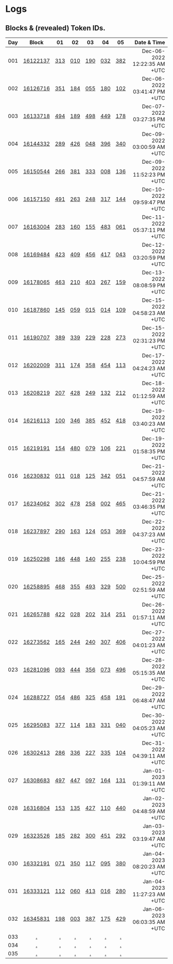 # Logs

## Blocks & (revealed) Token IDs.


| Day | Block | 01 | 02 | 03 | 04 | 05 | Date & Time |
|:---:|:-----:|:--:|:--:|:--:|:--:|:--:|------------:|
| 001 | [16122137][] | [313][] | [010][] | [190][] | [032][] | [382][] | Dec-06-2022 12:22:35 AM +UTC |
| 002 | [16126716][] | [351][] | [184][] | [055][] | [180][] | [102][] | Dec-06-2022 03:41:47 PM +UTC |
| 003 | [16133718][] | [494][] | [189][] | [498][] | [449][] | [178][] | Dec-07-2022 03:27:35 PM +UTC |
| 004 | [16144332][] | [289][] | [426][] | [048][] | [396][] | [340][] | Dec-09-2022 03:00:59 AM +UTC |
| 005 | [16150544][] | [266][] | [381][] | [333][] | [008][] | [136][] | Dec-09-2022 11:52:23 PM +UTC |
| 006 | [16157150][] | [491][] | [263][] | [248][] | [317][] | [144][] | Dec-10-2022 09:59:47 PM +UTC |
| 007 | [16163004][] | [283][] | [160][] | [155][] | [483][] | [061][] | Dec-11-2022 05:37:11 PM +UTC |
| 008 | [16169484][] | [423][] | [409][] | [456][] | [417][] | [043][] | Dec-12-2022 03:20:59 PM +UTC |
| 009 | [16178065][] | [463][] | [210][] | [403][] | [267][] | [159][] | Dec-13-2022 08:08:59 PM +UTC |
| 010 | [16187860][] | [145][] | [059][] | [015][] | [014][] | [109][] | Dec-15-2022 04:58:23 AM +UTC |
| 011 | [16190707][] | [389][] | [339][] | [229][] | [228][] | [273][] | Dec-15-2022 02:31:23 PM +UTC |
| 012 | [16202009][] | [311][] | [174][] | [358][] | [454][] | [113][] | Dec-17-2022 04:24:23 AM +UTC |
| 013 | [16208219][] | [207][] | [428][] | [249][] | [132][] | [212][] | Dec-18-2022 01:12:59 AM +UTC |
| 014 | [16216113][] | [100][] | [346][] | [385][] | [452][] | [418][] | Dec-19-2022 03:40:23 AM +UTC |
| 015 | [16219191][] | [154][] | [480][] | [079][] | [106][] | [221][] | Dec-19-2022 01:58:35 PM +UTC |
| 016 | [16230832][] | [011][] | [018][] | [125][] | [342][] | [051][] | Dec-21-2022 04:57:59 AM +UTC |
| 017 | [16234062][] | [302][] | [478][] | [258][] | [002][] | [465][] | Dec-21-2022 03:46:35 PM +UTC |
| 018 | [16237897][] | [290][] | [163][] | [124][] | [053][] | [369][] | Dec-22-2022 04:37:23 AM +UTC |
| 019 | [16250298][] | [186][] | [448][] | [140][] | [255][] | [238][] | Dec-23-2022 10:04:59 PM +UTC |
| 020 | [16258895][] | [468][] | [355][] | [493][] | [329][] | [500][] | Dec-25-2022 02:51:59 AM +UTC |
| 021 | [16265788][] | [422][] | [028][] | [202][] | [314][] | [251][] | Dec-26-2022 01:57:11 AM +UTC |
| 022 | [16273562][] | [165][] | [244][] | [240][] | [307][] | [406][] | Dec-27-2022 04:01:23 AM +UTC |
| 023 | [16281096][] | [093][] | [444][] | [356][] | [073][] | [496][] | Dec-28-2022 05:15:35 AM +UTC |
| 024 | [16288727][] | [054][] | [486][] | [325][] | [458][] | [191][] | Dec-29-2022 06:48:47 AM +UTC |
| 025 | [16295083][] | [377][] | [114][] | [183][] | [331][] | [040][] | Dec-30-2022 04:05:23 AM +UTC |
| 026 | [16302413][] | [286][] | [336][] | [227][] | [335][] | [104][] | Dec-31-2022 04:39:11 AM +UTC |
| 027 | [16308683][] | [497][] | [447][] | [097][] | [164][] | [131][] | Jan-01-2023 01:39:11 AM +UTC |
| 028 | [16316804][] | [153][] | [135][] | [427][] | [110][] | [440][] | Jan-02-2023 04:48:59 AM +UTC |
| 029 | [16323526][] | [185][] | [282][] | [300][] | [451][] | [292][] | Jan-03-2023 03:19:47 AM +UTC |
| 030 | [16332191][] | [071][] | [350][] | [117][] | [095][] | [380][] | Jan-04-2023 08:20:23 AM +UTC |
| 031 | [16333121][] | [112][] | [060][] | [413][] | [016][] | [280][] | Jan-04-2023 11:27:23 AM +UTC |
| 032 | [16345831][] | [198][] | [003][] | [387][] | [175][] | [429][] | Jan-06-2023 06:03:35 AM +UTC |
| 033 | [.][] | [.][] | [.][] | [.][] | [.][] | [.][] |  |
| 034 | [.][] | [.][] | [.][] | [.][] | [.][] | [.][] |  |
| 035 | [.][] | [.][] | [.][] | [.][] | [.][] | [.][] |  |








[16122137]: https://etherscan.io/tx/0x125658e848c5a237e206cb5e44a96944a424477f1540e0643b7c57b3bc665b68#eventlog
[313]: https://opensea.io/assets/ethereum/0x45cac57e2d37e751ebc3876f51ad66f315c2fa4a/313
[010]: https://opensea.io/assets/ethereum/0x45cac57e2d37e751ebc3876f51ad66f315c2fa4a/10
[190]: https://opensea.io/assets/ethereum/0x45cac57e2d37e751ebc3876f51ad66f315c2fa4a/190
[032]: https://opensea.io/assets/ethereum/0x45cac57e2d37e751ebc3876f51ad66f315c2fa4a/32
[382]: https://opensea.io/assets/ethereum/0x45cac57e2d37e751ebc3876f51ad66f315c2fa4a/382

[16126716]: https://etherscan.io/tx/0xf668cef5f3c1b5c139a76adab8275d7dd0553197a22928a96fdcd84e336b05ac#eventlog
[351]: https://opensea.io/assets/ethereum/0x45cac57e2d37e751ebc3876f51ad66f315c2fa4a/351
[184]: https://opensea.io/assets/ethereum/0x45cac57e2d37e751ebc3876f51ad66f315c2fa4a/184
[055]: https://opensea.io/assets/ethereum/0x45cac57e2d37e751ebc3876f51ad66f315c2fa4a/55
[180]: https://opensea.io/assets/ethereum/0x45cac57e2d37e751ebc3876f51ad66f315c2fa4a/180
[102]: https://opensea.io/assets/ethereum/0x45cac57e2d37e751ebc3876f51ad66f315c2fa4a/102

[16133718]: https://etherscan.io/tx/0x46c4f857f12951567182edc5781a84d08b03d8a9434731bd52cd26332777a7da#eventlog
[494]: https://opensea.io/assets/ethereum/0x45cac57e2d37e751ebc3876f51ad66f315c2fa4a/494
[189]: https://opensea.io/assets/ethereum/0x45cac57e2d37e751ebc3876f51ad66f315c2fa4a/189
[498]: https://opensea.io/assets/ethereum/0x45cac57e2d37e751ebc3876f51ad66f315c2fa4a/498
[449]: https://opensea.io/assets/ethereum/0x45cac57e2d37e751ebc3876f51ad66f315c2fa4a/449
[178]: https://opensea.io/assets/ethereum/0x45cac57e2d37e751ebc3876f51ad66f315c2fa4a/178

[16144332]: https://etherscan.io/tx/0x36e2ddfca7d9fa1a647a50ea7eba366cbb7ba89fed6e9fb9571c2f20d3092cd5#eventlog
[289]: https://opensea.io/assets/ethereum/0x45cac57e2d37e751ebc3876f51ad66f315c2fa4a/289
[426]: https://opensea.io/assets/ethereum/0x45cac57e2d37e751ebc3876f51ad66f315c2fa4a/426
[048]: https://opensea.io/assets/ethereum/0x45cac57e2d37e751ebc3876f51ad66f315c2fa4a/48
[396]: https://opensea.io/assets/ethereum/0x45cac57e2d37e751ebc3876f51ad66f315c2fa4a/396
[340]: https://opensea.io/assets/ethereum/0x45cac57e2d37e751ebc3876f51ad66f315c2fa4a/340

[16150544]: https://etherscan.io/tx/0xc6cafd6cfce7a6969ab3f729dde0b0ad63e84dd5e22a52ea016f956d4a3c36bd#eventlog
[266]: https://opensea.io/assets/ethereum/0x45cac57e2d37e751ebc3876f51ad66f315c2fa4a/266
[381]: https://opensea.io/assets/ethereum/0x45cac57e2d37e751ebc3876f51ad66f315c2fa4a/381
[333]: https://opensea.io/assets/ethereum/0x45cac57e2d37e751ebc3876f51ad66f315c2fa4a/333
[008]: https://opensea.io/assets/ethereum/0x45cac57e2d37e751ebc3876f51ad66f315c2fa4a/8
[136]: https://opensea.io/assets/ethereum/0x45cac57e2d37e751ebc3876f51ad66f315c2fa4a/136

[16157150]: https://etherscan.io/tx/0x28f1bb6b487ee772510ad7297700af5bfc7a44647d723ce9017305064b12a858#eventlog
[491]: https://opensea.io/assets/ethereum/0x45cac57e2d37e751ebc3876f51ad66f315c2fa4a/491
[263]: https://opensea.io/assets/ethereum/0x45cac57e2d37e751ebc3876f51ad66f315c2fa4a/263
[248]: https://opensea.io/assets/ethereum/0x45cac57e2d37e751ebc3876f51ad66f315c2fa4a/248
[317]: https://opensea.io/assets/ethereum/0x45cac57e2d37e751ebc3876f51ad66f315c2fa4a/317
[144]: https://opensea.io/assets/ethereum/0x45cac57e2d37e751ebc3876f51ad66f315c2fa4a/144

[16163004]: https://etherscan.io/tx/0xf1b803008259d7284518c83ed2c78f23e506b0fb7d64352c88c9654506697999#eventlog
[283]: https://opensea.io/assets/ethereum/0x45cac57e2d37e751ebc3876f51ad66f315c2fa4a/283
[160]: https://opensea.io/assets/ethereum/0x45cac57e2d37e751ebc3876f51ad66f315c2fa4a/160
[155]: https://opensea.io/assets/ethereum/0x45cac57e2d37e751ebc3876f51ad66f315c2fa4a/155
[483]: https://opensea.io/assets/ethereum/0x45cac57e2d37e751ebc3876f51ad66f315c2fa4a/483
[061]: https://opensea.io/assets/ethereum/0x45cac57e2d37e751ebc3876f51ad66f315c2fa4a/61

[16169484]: https://etherscan.io/tx/0xe218bdeb25e300673a730272ad4b066cbf069c7aa171f0220be62e2d0ada8b45#eventlog
[423]: https://opensea.io/assets/ethereum/0x45cac57e2d37e751ebc3876f51ad66f315c2fa4a/423
[409]: https://opensea.io/assets/ethereum/0x45cac57e2d37e751ebc3876f51ad66f315c2fa4a/409
[456]: https://opensea.io/assets/ethereum/0x45cac57e2d37e751ebc3876f51ad66f315c2fa4a/456
[417]: https://opensea.io/assets/ethereum/0x45cac57e2d37e751ebc3876f51ad66f315c2fa4a/417
[043]: https://opensea.io/assets/ethereum/0x45cac57e2d37e751ebc3876f51ad66f315c2fa4a/43

[16178065]: https://etherscan.io/tx/0x3ca68739bc6bf4eae13080d8866dec07218cafbbb62b47abe38f116d9bd78e58#eventlog
[463]: https://opensea.io/assets/ethereum/0x45cac57e2d37e751ebc3876f51ad66f315c2fa4a/463
[210]: https://opensea.io/assets/ethereum/0x45cac57e2d37e751ebc3876f51ad66f315c2fa4a/210
[403]: https://opensea.io/assets/ethereum/0x45cac57e2d37e751ebc3876f51ad66f315c2fa4a/403
[267]: https://opensea.io/assets/ethereum/0x45cac57e2d37e751ebc3876f51ad66f315c2fa4a/267
[159]: https://opensea.io/assets/ethereum/0x45cac57e2d37e751ebc3876f51ad66f315c2fa4a/159

[16187860]: https://etherscan.io/tx/0x5ec6e8805a100ffec9f73b45c147a31cf4a4419e264d2759f24243432ad231e8#eventlog
[145]: https://opensea.io/assets/ethereum/0x45cac57e2d37e751ebc3876f51ad66f315c2fa4a/145
[059]: https://opensea.io/assets/ethereum/0x45cac57e2d37e751ebc3876f51ad66f315c2fa4a/59
[015]: https://opensea.io/assets/ethereum/0x45cac57e2d37e751ebc3876f51ad66f315c2fa4a/15
[014]: https://opensea.io/assets/ethereum/0x45cac57e2d37e751ebc3876f51ad66f315c2fa4a/14
[109]: https://opensea.io/assets/ethereum/0x45cac57e2d37e751ebc3876f51ad66f315c2fa4a/109

[16190707]: https://etherscan.io/tx/0xea4416041b8fadb0184478f3c23d9b4962f4c164ba840dcd003a398a23443db5#eventlog
[389]: https://opensea.io/assets/ethereum/0x45cac57e2d37e751ebc3876f51ad66f315c2fa4a/389
[339]: https://opensea.io/assets/ethereum/0x45cac57e2d37e751ebc3876f51ad66f315c2fa4a/339
[229]: https://opensea.io/assets/ethereum/0x45cac57e2d37e751ebc3876f51ad66f315c2fa4a/229
[228]: https://opensea.io/assets/ethereum/0x45cac57e2d37e751ebc3876f51ad66f315c2fa4a/228
[273]: https://opensea.io/assets/ethereum/0x45cac57e2d37e751ebc3876f51ad66f315c2fa4a/273

[16202009]: https://etherscan.io/tx/0xf75af7e2e58a6e17d63e8efa8d2b36c1b29dc6626fe8b21e118011327dacf4bf#eventlog
[311]: https://opensea.io/assets/ethereum/0x45cac57e2d37e751ebc3876f51ad66f315c2fa4a/311
[174]: https://opensea.io/assets/ethereum/0x45cac57e2d37e751ebc3876f51ad66f315c2fa4a/174
[358]: https://opensea.io/assets/ethereum/0x45cac57e2d37e751ebc3876f51ad66f315c2fa4a/358
[454]: https://opensea.io/assets/ethereum/0x45cac57e2d37e751ebc3876f51ad66f315c2fa4a/454
[113]: https://opensea.io/assets/ethereum/0x45cac57e2d37e751ebc3876f51ad66f315c2fa4a/113

[16208219]: https://etherscan.io/tx/0x2d30957669728285367842f2ed6b90cd594bceb7bf6b6315c4caadb03dd5ccde#eventlog
[207]: https://opensea.io/assets/ethereum/0x45cac57e2d37e751ebc3876f51ad66f315c2fa4a/207
[428]: https://opensea.io/assets/ethereum/0x45cac57e2d37e751ebc3876f51ad66f315c2fa4a/428
[249]: https://opensea.io/assets/ethereum/0x45cac57e2d37e751ebc3876f51ad66f315c2fa4a/249
[132]: https://opensea.io/assets/ethereum/0x45cac57e2d37e751ebc3876f51ad66f315c2fa4a/132
[212]: https://opensea.io/assets/ethereum/0x45cac57e2d37e751ebc3876f51ad66f315c2fa4a/212

[16216113]: https://etherscan.io/tx/0x3f465df1a4c0727c7d22ca50abc69657a34de80503d25a636e2b8400fa211a27#eventlog
[100]: https://opensea.io/assets/ethereum/0x45cac57e2d37e751ebc3876f51ad66f315c2fa4a/100
[346]: https://opensea.io/assets/ethereum/0x45cac57e2d37e751ebc3876f51ad66f315c2fa4a/346
[385]: https://opensea.io/assets/ethereum/0x45cac57e2d37e751ebc3876f51ad66f315c2fa4a/385
[452]: https://opensea.io/assets/ethereum/0x45cac57e2d37e751ebc3876f51ad66f315c2fa4a/452
[418]: https://opensea.io/assets/ethereum/0x45cac57e2d37e751ebc3876f51ad66f315c2fa4a/418

[16219191]: https://etherscan.io/tx/0xcdc5e27dd76be59583bfcc263f25eaf038e5a518912edce12e4ed45f34744978#eventlog
[154]: https://opensea.io/assets/ethereum/0x45cac57e2d37e751ebc3876f51ad66f315c2fa4a/154
[480]: https://opensea.io/assets/ethereum/0x45cac57e2d37e751ebc3876f51ad66f315c2fa4a/480
[079]: https://opensea.io/assets/ethereum/0x45cac57e2d37e751ebc3876f51ad66f315c2fa4a/79
[106]: https://opensea.io/assets/ethereum/0x45cac57e2d37e751ebc3876f51ad66f315c2fa4a/106
[221]: https://opensea.io/assets/ethereum/0x45cac57e2d37e751ebc3876f51ad66f315c2fa4a/221

[16230832]: https://etherscan.io/tx/0xb2db54be8bf3ad65f6e9aaf6e8c9fd80739f0a3ee643a2ebce94ac3ff8a7510f#eventlog
[011]: https://opensea.io/assets/ethereum/0x45cac57e2d37e751ebc3876f51ad66f315c2fa4a/11
[018]: https://opensea.io/assets/ethereum/0x45cac57e2d37e751ebc3876f51ad66f315c2fa4a/18
[125]: https://opensea.io/assets/ethereum/0x45cac57e2d37e751ebc3876f51ad66f315c2fa4a/125
[342]: https://opensea.io/assets/ethereum/0x45cac57e2d37e751ebc3876f51ad66f315c2fa4a/342
[051]: https://opensea.io/assets/ethereum/0x45cac57e2d37e751ebc3876f51ad66f315c2fa4a/51

[16234062]: https://etherscan.io/tx/0x87364a49369042a66d33877443690a89b4bc1e6349f8f4fe0489353828cc5208#eventlog
[302]: https://opensea.io/assets/ethereum/0x45cac57e2d37e751ebc3876f51ad66f315c2fa4a/302
[478]: https://opensea.io/assets/ethereum/0x45cac57e2d37e751ebc3876f51ad66f315c2fa4a/478
[258]: https://opensea.io/assets/ethereum/0x45cac57e2d37e751ebc3876f51ad66f315c2fa4a/258
[002]: https://opensea.io/assets/ethereum/0x45cac57e2d37e751ebc3876f51ad66f315c2fa4a/2
[465]: https://opensea.io/assets/ethereum/0x45cac57e2d37e751ebc3876f51ad66f315c2fa4a/465

[16237897]: https://etherscan.io/tx/0x7f5cbcb3296e97c6b5e6b5ae20e397d0c37e38ef12bcb40588d48ab028cdb251#eventlog
[290]: https://opensea.io/assets/ethereum/0x45cac57e2d37e751ebc3876f51ad66f315c2fa4a/290
[163]: https://opensea.io/assets/ethereum/0x45cac57e2d37e751ebc3876f51ad66f315c2fa4a/163
[124]: https://opensea.io/assets/ethereum/0x45cac57e2d37e751ebc3876f51ad66f315c2fa4a/124
[053]: https://opensea.io/assets/ethereum/0x45cac57e2d37e751ebc3876f51ad66f315c2fa4a/53
[369]: https://opensea.io/assets/ethereum/0x45cac57e2d37e751ebc3876f51ad66f315c2fa4a/369

[16250298]: https://etherscan.io/tx/0x64c9ddb3a172221c769278b01dd840eadb098a9967a84eb731dd8a47c006a1bf#eventlog
[186]: https://opensea.io/assets/ethereum/0x45cac57e2d37e751ebc3876f51ad66f315c2fa4a/186
[448]: https://opensea.io/assets/ethereum/0x45cac57e2d37e751ebc3876f51ad66f315c2fa4a/448
[140]: https://opensea.io/assets/ethereum/0x45cac57e2d37e751ebc3876f51ad66f315c2fa4a/140
[255]: https://opensea.io/assets/ethereum/0x45cac57e2d37e751ebc3876f51ad66f315c2fa4a/255
[238]: https://opensea.io/assets/ethereum/0x45cac57e2d37e751ebc3876f51ad66f315c2fa4a/238

[16258895]: https://etherscan.io/tx/0x60437ca29fa85ed583acd41381e17605fcc7487cba3941930171e53d1d4d6920#eventlog
[468]: https://opensea.io/assets/ethereum/0x45cac57e2d37e751ebc3876f51ad66f315c2fa4a/468
[355]: https://opensea.io/assets/ethereum/0x45cac57e2d37e751ebc3876f51ad66f315c2fa4a/355
[493]: https://opensea.io/assets/ethereum/0x45cac57e2d37e751ebc3876f51ad66f315c2fa4a/493
[329]: https://opensea.io/assets/ethereum/0x45cac57e2d37e751ebc3876f51ad66f315c2fa4a/329
[500]: https://opensea.io/assets/ethereum/0x45cac57e2d37e751ebc3876f51ad66f315c2fa4a/500

[16265788]: https://etherscan.io/tx/0xf0b53449bab3d71df6004bcd8ce9d478a8941559dae8877f45aacde31cf1cb8c#eventlog
[422]: https://opensea.io/assets/ethereum/0x45cac57e2d37e751ebc3876f51ad66f315c2fa4a/422
[028]: https://opensea.io/assets/ethereum/0x45cac57e2d37e751ebc3876f51ad66f315c2fa4a/28
[202]: https://opensea.io/assets/ethereum/0x45cac57e2d37e751ebc3876f51ad66f315c2fa4a/202
[314]: https://opensea.io/assets/ethereum/0x45cac57e2d37e751ebc3876f51ad66f315c2fa4a/314
[251]: https://opensea.io/assets/ethereum/0x45cac57e2d37e751ebc3876f51ad66f315c2fa4a/251

[16273562]: https://etherscan.io/tx/0x8d778d25280deca097426ec6b3ef6fc9e6ae3c0d7842fa98023b99c71b6f8794#eventlog
[165]: https://opensea.io/assets/ethereum/0x45cac57e2d37e751ebc3876f51ad66f315c2fa4a/165
[244]: https://opensea.io/assets/ethereum/0x45cac57e2d37e751ebc3876f51ad66f315c2fa4a/244
[240]: https://opensea.io/assets/ethereum/0x45cac57e2d37e751ebc3876f51ad66f315c2fa4a/240
[307]: https://opensea.io/assets/ethereum/0x45cac57e2d37e751ebc3876f51ad66f315c2fa4a/307
[406]: https://opensea.io/assets/ethereum/0x45cac57e2d37e751ebc3876f51ad66f315c2fa4a/406

[16281096]: https://etherscan.io/tx/0x5a3262c97565654f6fec0f8113d54d0f39644ea1e5e042446bb941f4cf398924#eventlog
[093]: https://opensea.io/assets/ethereum/0x45cac57e2d37e751ebc3876f51ad66f315c2fa4a/93
[444]: https://opensea.io/assets/ethereum/0x45cac57e2d37e751ebc3876f51ad66f315c2fa4a/444
[356]: https://opensea.io/assets/ethereum/0x45cac57e2d37e751ebc3876f51ad66f315c2fa4a/356
[073]: https://opensea.io/assets/ethereum/0x45cac57e2d37e751ebc3876f51ad66f315c2fa4a/73
[496]: https://opensea.io/assets/ethereum/0x45cac57e2d37e751ebc3876f51ad66f315c2fa4a/496

[16288727]: https://etherscan.io/tx/0xc043047900c02283bac936535b72fc0c05da8e3ff49e755e85c700982c012226#eventlog
[054]: https://opensea.io/assets/ethereum/0x45cac57e2d37e751ebc3876f51ad66f315c2fa4a/54
[486]: https://opensea.io/assets/ethereum/0x45cac57e2d37e751ebc3876f51ad66f315c2fa4a/486
[325]: https://opensea.io/assets/ethereum/0x45cac57e2d37e751ebc3876f51ad66f315c2fa4a/325
[458]: https://opensea.io/assets/ethereum/0x45cac57e2d37e751ebc3876f51ad66f315c2fa4a/458
[191]: https://opensea.io/assets/ethereum/0x45cac57e2d37e751ebc3876f51ad66f315c2fa4a/191

[16295083]: https://etherscan.io/tx/0x84fe0aa5417d4dadc74fa571e05e6b5e5b8dd7e751f043f5b1713b850afea9b7#eventlog
[377]: https://opensea.io/assets/ethereum/0x45cac57e2d37e751ebc3876f51ad66f315c2fa4a/377
[114]: https://opensea.io/assets/ethereum/0x45cac57e2d37e751ebc3876f51ad66f315c2fa4a/114
[183]: https://opensea.io/assets/ethereum/0x45cac57e2d37e751ebc3876f51ad66f315c2fa4a/183
[331]: https://opensea.io/assets/ethereum/0x45cac57e2d37e751ebc3876f51ad66f315c2fa4a/331
[040]: https://opensea.io/assets/ethereum/0x45cac57e2d37e751ebc3876f51ad66f315c2fa4a/40

[16302413]: https://etherscan.io/tx/0xa84b7a96550ba46b6605b5179e4ee0b0a1570ad0e815bdffafbafdcdca07db6a#eventlog
[286]: https://opensea.io/assets/ethereum/0x45cac57e2d37e751ebc3876f51ad66f315c2fa4a/286
[336]: https://opensea.io/assets/ethereum/0x45cac57e2d37e751ebc3876f51ad66f315c2fa4a/336
[227]: https://opensea.io/assets/ethereum/0x45cac57e2d37e751ebc3876f51ad66f315c2fa4a/227
[335]: https://opensea.io/assets/ethereum/0x45cac57e2d37e751ebc3876f51ad66f315c2fa4a/335
[104]: https://opensea.io/assets/ethereum/0x45cac57e2d37e751ebc3876f51ad66f315c2fa4a/104

[16308683]: https://etherscan.io/tx/0xe1fe3bc620d8450cc83cc553127a0c7d0114a4ea808647bedf69b0be24b048e3#eventlog
[497]: https://opensea.io/assets/ethereum/0x45cac57e2d37e751ebc3876f51ad66f315c2fa4a/497
[447]: https://opensea.io/assets/ethereum/0x45cac57e2d37e751ebc3876f51ad66f315c2fa4a/447
[097]: https://opensea.io/assets/ethereum/0x45cac57e2d37e751ebc3876f51ad66f315c2fa4a/97
[164]: https://opensea.io/assets/ethereum/0x45cac57e2d37e751ebc3876f51ad66f315c2fa4a/164
[131]: https://opensea.io/assets/ethereum/0x45cac57e2d37e751ebc3876f51ad66f315c2fa4a/131

[16316804]: https://etherscan.io/tx/0x5e52549cb0c5f4ab47a1c13259d430d5616d7c77ca314afe75cb13e352e79904#eventlog
[153]: https://opensea.io/assets/ethereum/0x45cac57e2d37e751ebc3876f51ad66f315c2fa4a/153
[135]: https://opensea.io/assets/ethereum/0x45cac57e2d37e751ebc3876f51ad66f315c2fa4a/135
[427]: https://opensea.io/assets/ethereum/0x45cac57e2d37e751ebc3876f51ad66f315c2fa4a/427
[110]: https://opensea.io/assets/ethereum/0x45cac57e2d37e751ebc3876f51ad66f315c2fa4a/110
[440]: https://opensea.io/assets/ethereum/0x45cac57e2d37e751ebc3876f51ad66f315c2fa4a/440

[16323526]: https://etherscan.io/tx/0x72c55ef7f4857774a9d14869f7f7ce52208ed14d0cfe69ea11bf49fd03d0f063#eventlog
[185]: https://opensea.io/assets/ethereum/0x45cac57e2d37e751ebc3876f51ad66f315c2fa4a/185
[282]: https://opensea.io/assets/ethereum/0x45cac57e2d37e751ebc3876f51ad66f315c2fa4a/282
[300]: https://opensea.io/assets/ethereum/0x45cac57e2d37e751ebc3876f51ad66f315c2fa4a/300
[451]: https://opensea.io/assets/ethereum/0x45cac57e2d37e751ebc3876f51ad66f315c2fa4a/451
[292]: https://opensea.io/assets/ethereum/0x45cac57e2d37e751ebc3876f51ad66f315c2fa4a/292

[16332191]: https://etherscan.io/tx/0x78683549b03dbef410914159739e7ac5f2bc8ee8a390284c733ab9268b79259d#eventlog
[071]: https://opensea.io/assets/ethereum/0x45cac57e2d37e751ebc3876f51ad66f315c2fa4a/71
[350]: https://opensea.io/assets/ethereum/0x45cac57e2d37e751ebc3876f51ad66f315c2fa4a/350
[117]: https://opensea.io/assets/ethereum/0x45cac57e2d37e751ebc3876f51ad66f315c2fa4a/117
[095]: https://opensea.io/assets/ethereum/0x45cac57e2d37e751ebc3876f51ad66f315c2fa4a/95
[380]: https://opensea.io/assets/ethereum/0x45cac57e2d37e751ebc3876f51ad66f315c2fa4a/380

[16333121]: https://etherscan.io/tx/0x17697ce6ccc4bebaf3820b617dec54cde86e62d9406bfcfd5cacf5904cbeaead#eventlog
[112]: https://opensea.io/assets/ethereum/0x45cac57e2d37e751ebc3876f51ad66f315c2fa4a/112
[060]: https://opensea.io/assets/ethereum/0x45cac57e2d37e751ebc3876f51ad66f315c2fa4a/60
[413]: https://opensea.io/assets/ethereum/0x45cac57e2d37e751ebc3876f51ad66f315c2fa4a/413
[016]: https://opensea.io/assets/ethereum/0x45cac57e2d37e751ebc3876f51ad66f315c2fa4a/16
[280]: https://opensea.io/assets/ethereum/0x45cac57e2d37e751ebc3876f51ad66f315c2fa4a/280

[16345831]: https://etherscan.io/tx/0x2aef49db6cd2f0e04302f4452df2726311e0d631c14b011b962e315685223bc2#eventlog
[198]: https://opensea.io/assets/ethereum/0x45cac57e2d37e751ebc3876f51ad66f315c2fa4a/198
[003]: https://opensea.io/assets/ethereum/0x45cac57e2d37e751ebc3876f51ad66f315c2fa4a/3
[387]: https://opensea.io/assets/ethereum/0x45cac57e2d37e751ebc3876f51ad66f315c2fa4a/387
[175]: https://opensea.io/assets/ethereum/0x45cac57e2d37e751ebc3876f51ad66f315c2fa4a/175
[429]: https://opensea.io/assets/ethereum/0x45cac57e2d37e751ebc3876f51ad66f315c2fa4a/429




[❓]: https://www.pigeons.monster/variants#0-unrevealed
[🧟‍♀️]: https://www.pigeons.monster/variants#1-brainwash-victim
[⚡️]: https://www.pigeons.monster/variants#2-curb-value
[🌶]: https://www.pigeons.monster/variants#3-detox
[🔫]: https://www.pigeons.monster/variants#4-galaxy-blaster
[👽]: https://www.pigeons.monster/variants#5-hello-my-name-is
[📿]: https://www.pigeons.monster/variants#6-holy-rosary
[👑]: https://www.pigeons.monster/variants#7-king-baby
[🦌]: https://www.pigeons.monster/variants#8-moose-sighting
[💸]: https://www.pigeons.monster/variants#9-pay-me
[🕊]: https://www.pigeons.monster/variants#10-rest-in-peace
[🌍]: https://www.pigeons.monster/variants#11-unfuck-the-world
[🗽]: https://www.pigeons.monster/variants#12-zoo-york
[.]: https://www.pigeons.monster/variants#0-unrevealed